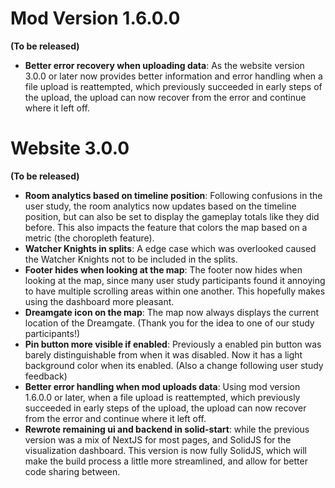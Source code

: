 # Mod Version 1.6.0.0

**(To be released)**

-   **Better error recovery when uploading data**:
    As the website version 3.0.0 or later now provides better information and error handling when a file upload is reattempted,
    which previously succeeded in early steps of the upload,
    the upload can now recover from the error and continue where it left off.

# Website 3.0.0

**(To be released)**

-   **Room analytics based on timeline position**:
    Following confusions in the user study, the room analytics now updates based on the timeline position, but can also be set to display the gameplay totals like they did before.
    This also impacts the feature that colors the map based on a metric (the choropleth feature).
-   **Watcher Knights in splits**:
    A edge case which was overlooked caused the Watcher Knights not to be included in the splits.
-   **Footer hides when looking at the map**:
    The footer now hides when looking at the map, since many user study participants found it annoying to have multiple scrolling areas within one another.
    This hopefully makes using the dashboard more pleasant.
-   **Dreamgate icon on the map**:
    The map now always displays the current location of the Dreamgate. (Thank you for the idea to one of our study participants!)
-   **Pin button more visible if enabled**:
    Previously a enabled pin button was barely distinguishable from when it was disabled. Now it has a light background color when its enabled. (Also a change following user study feedback)
-   **Better error handling when mod uploads data**:
    Using mod version 1.6.0.0 or later, when a file upload is reattempted, which previously succeeded in early steps of the upload,
    the upload can now recover from the error and continue where it left off.
-   **Rewrote remaining ui and backend in solid-start**:
    while the previous version was a mix of NextJS for most pages, and SolidJS for the visualization dashboard.
    This version is now fully SolidJS, which will make the build process a little more streamlined, and allow for better code sharing between.
